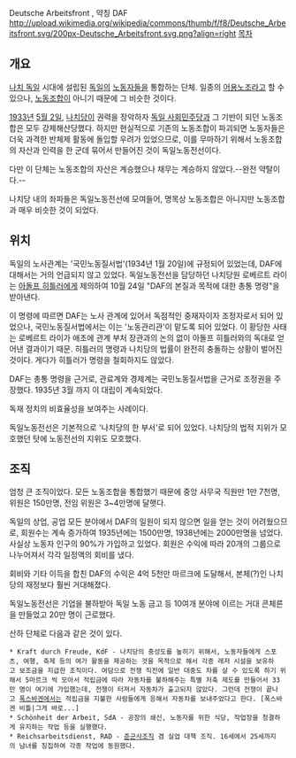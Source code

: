 Deutsche Arbeitsfront , 약칭 DAF
http://upload.wikimedia.org/wikipedia/commons/thumb/f/f8/Deutsche_Arbeitsfront.svg/200px-Deutsche_Arbeitsfront.svg.png?align=right
[[목차]]
== 개요 ==
[[나치 독일]] 시대에 설립된 [[독일]]의 [[노동자]]들을 통합하는 단체. 일종의 [[어용노조]]라고 할 수 있으나, [[노동조합]]이 아니기 때문에 그 비슷한 것이다.

[[1933년]] [[5월 2일]], [[나치당]]이 권력을 장악하자 [[독일 사회민주당]]과 그 기반이 되던 노동조합은 모두 강제해산당했다. 하지만 현실적으로 기존의 노동조합이 파괴되면 노동자들은 더욱 과격한 반체제 활동에 돌입할 우려가 있었으므로, 이를 무마하기 위해서 노동조합의 자산과 인력을 한 군데 묶어서 만들어진 것이 독일노동전선이다.

다만 이 단체는 노동조합의 자산은 계승했으나 채무는 계승하지 않았다.--완전 약탈이다.--

나치당 내의 좌파들은 독일노동전선에 모여들어, 명목상 노동조합은 아니지만 노동조합과 매우 비슷한 것이 되었다.

== 위치 ==
독일의 노사관계는 '국민노동질서법'(1934년 1월 20일)에 규정되어 있었는데, DAF에 대해서는 거의 언급되지 않고 있었다. 독일노동전선을 담당하던 나치당원 로베르트 라이는 [[아돌프 히틀러]]에게 제의하여 10월 24일 "DAF의 본질과 목적에 대한 총통 명령"을 받아낸다.

이 명령에 따르면 DAF는 노사 관계에 있어서 독점적인 중재자이자 조정자로서 되어 있었으나, 국민노동질서법에서는 이는 '노동관리관'이 맡도록 되어 있었다. 이 황당한 사태는 로베르트 라이가 애초에 관계 부처 장관과의 논의 없이 아돌프 히틀러와의 독대로 얻어낸 결과이기 때문. 히틀러의 명령과 나치당의 법률이 완전히 충돌하는 상황이 벌어진 것이다. 게다가 히틀러가 명령을 철회하지도 않았다.

DAF는 총통 명령을 근거로, 관료계와 경제계는 국민노동질서법을 근거로 조정권을 주장했다. 1935년 3월 까지 이 대립이 계속되었다.

독재 정치의 비효율성을 보여주는 사례이다.

독일노동전선은 기본적으로 '나치당의 한 부서'로 되어 있었다. 나치당의 법적 지위가 모호했던 탓에 노동전선의 지위도 모호했다.

== 조직 ==
엄청 큰 조직이었다. 모든 노동조합을 통합했기 때문에 중앙 사무국 직원만 1만 7천명, 위원은 150만명, 전임 위원은 3~4만명에 달햇다.

독일의 상업, 공업 모든 분야에서 DAF의 일원이 되지 않으면 일을 얻는 것이 어려웠으므로, 회원수는 계속 증가하여 1935년에는 1500만명, 1938년에는 2000만명을 넘었다. 사실상 노동자 인구의 90%가 가입하고 있었다. 회원은 수익에 따라 20개의 그룹으로 나누어져서 각각 일정액의 회비를 냈다.

회비와 기타 이득을 합친 DAF의 수익은 4억 5천만 마르크에 도달해서, 본체(?)인 나치당의 재정보다 훨씬 거대해졌다.

독일노동전선은 기업을 불하받아 독일 노동 금고 등 10여개 분야에 이르는 거대 콘체른을 만들었고 20만 명이 근로했다.

산하 단체로 다음과 같은 것이 있다.

 * Kraft durch Freude, KdF - 나치당의 충성도를 높히기 위해서, 노동자들에게 스포츠, 여행, 축제 등의 여가 활동을 제공하는 것을 목적으로 해서 각종 레저 시설을 보유하고 보조금을 지급한 조직이다. 여담으로 전쟁 직전에 일반 대중도 차를 살 수 있도록 하기 위해서 5마르크 씩 모아서 적립금에 따라 자동차를 불하해주는 특별 저축 제도를 만들어서 33만 명이 여기에 가입했는데, 전쟁이 터져서 자동차가 출고되지 않았다. 그런데 전쟁이 끝나고 [[폭스바겐]]에서는 적립금을 지불한 사람들에게 응해서 자동차를 보내주었다고 한다. [폭스바겐 비틀|그게 바로...]
 * Schönheit der Arbeit, SdA - 공장의 쇄신, 노동자를 위한 식당, 작업장을 청결하게 유지하는 작업 등을 실행했다.
 * Reichsarbeitsdienst, RAD - [[준군사조직]] 겸 실업 대책 조직. 16세에서 25세까지의 남녀를 징집하여 각종 작업에 동원했다.
